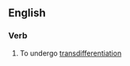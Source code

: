 ==English==

===Verb===
{{en-verb|transdifferentiat|ing}}

#{{intransitive}} To undergo [[transdifferentiation]]